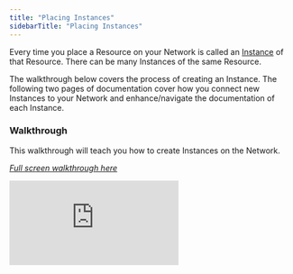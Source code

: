 ```yaml
---
title: "Placing Instances"
sidebarTitle: "Placing Instances"
---
```


Every time you place a Resource on your Network is called an [Instance]( https://docs.artemisplatform.com/needtoknowterms) of that Resource. There can be many Instances of the same Resource.

The walkthrough below covers the process of creating an Instance. The following two pages of documentation cover how you connect new Instances to your Network and enhance/navigate the documentation of each Instance. 

### Walkthrough
This walkthrough will teach you how to create Instances on the Network. 

*[Full screen walkthrough here](https://supademo.com/demo/oeR-NjYIHuo71tCi8ZnVW)*

<iframe src="https://supademo.com/embed/oeR-NjYIHuo71tCi8ZnVW" frameborder="0" webkitallowfullscreen="true" mozallowfullscreen="true" allowfullscreen style={{"width":"719px","height":"500px","border":"none"}}></iframe>
